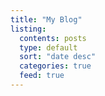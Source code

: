 ```yaml
---
title: "My Blog"
listing: 
  contents: posts
  type: default 
  sort: "date desc" 
  categories: true
  feed: true
---
```

